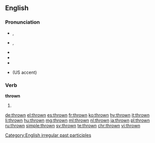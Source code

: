 ==English==

===Pronunciation===
* {{a|UK}} {{enPR|thrōn}}, {{IPA|/θrəʊn/|lang=en}}
* {{a|US}} {{enPR|thrōn}}, {{IPA|/θroʊn/|lang=en}}
* {{audio|en-us-thrown.ogg|Audio (US)|lang=en}}
* {{audio|En-uk-thrown.ogg|Audio (UK)|lang=en}}
* {{rhymes|əʊn|lang=en}}
* {{homophones|lang=en|throne}} (US accent)

===Verb===
'''thrown'''

# {{past participle of|throw|lang=en}}

[[Category:English irregular past participles]]

[[de:thrown]]
[[el:thrown]]
[[es:thrown]]
[[fr:thrown]]
[[ko:thrown]]
[[hy:thrown]]
[[it:thrown]]
[[li:thrown]]
[[hu:thrown]]
[[mg:thrown]]
[[ml:thrown]]
[[nl:thrown]]
[[ja:thrown]]
[[pl:thrown]]
[[ru:thrown]]
[[simple:thrown]]
[[sv:thrown]]
[[te:thrown]]
[[chr:thrown]]
[[vi:thrown]]